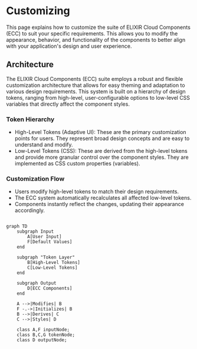 # Customizing

This page explains how to customize the suite of ELIXIR Cloud Components (ECC) to suit your specific requirements.
This allows you to modify the appearance, behavior, and functionality of the components to better align with your application's design and user experience.

## Architecture

The ELIXIR Cloud Components (ECC) suite employs a robust and flexible customization architecture that allows for easy theming and adaptation to various design requirements. 
This system is built on a hierarchy of design tokens, ranging from high-level, user-configurable options to low-level CSS variables that directly affect the component styles.

### Token Hierarchy

- High-Level Tokens (Adaptive UI): These are the primary customization points for users. They represent broad design concepts and are easy to understand and modify.
- Low-Level Tokens (CSS): These are derived from the high-level tokens and provide more granular control over the component styles. They are implemented as CSS custom properties (variables).


### Customization Flow

- Users modify high-level tokens to match their design requirements.
- The ECC system automatically recalculates all affected low-level tokens.
- Components instantly reflect the changes, updating their appearance accordingly.

```mermaid

graph TD
    subgraph Input
        A[User Input]
        F[Default Values]
    end

    subgraph "Token Layer"
        B[High-Level Tokens]
        C[Low-Level Tokens]
    end

    subgraph Output
        D[ECC Components]
    end

    A -->|Modifies| B
    F -.->|Initializes| B
    B -->|Derives| C
    C -->|Styles| D
    
    class A,F inputNode;
    class B,C,G tokenNode;
    class D outputNode;

```